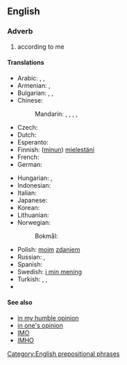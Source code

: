 ==English==

===Adverb===
{{head|en|adverb|head=[[in]] [[my]] [[opinion]]}}

# according to me

====Translations====
{{trans-top|according to me}}
* Arabic: {{t|ar|في رأيي|tr=fi raa'i}}, {{t|ar|لرأي|tr=li-raa'i}}, {{t|ar|في ظني|alt=فِي ظَنِّي|sc=Arab}}
* Armenian: {{t|hy|իմ կարծիքով|sc=Armn}}, {{t|hy|ըստ իս|sc=Armn}}
* Bulgarian: {{t|bg|според мен|sc=Cyrl}}, {{t|bg|по мое мнение|sc=Cyrl}}, {{t|bg|по моему|sc=Cyrl}}
* Chinese:
*: Mandarin: {{t|cmn|對我來說|sc=Hani}}, {{t|cmn|对我来说|tr=duì wǒ lái shuō|sc=Hani}}, {{t|cmn|依我看|tr=yī wǒ kàn|sc=Hani}}, {{t|cmn|在我看來|sc=Hani}}, {{t|cmn|在我看来|tr=zài wǒ kàn lái|sc=Hani}}
* Czech: {{t|cs|podle mého mínění}}
* Dutch: {{t|nl|naar mijn mening}}
* Esperanto: {{t|eo|miaopinie|xs=Esperanto}}
* Finnish: ([[minun]]) [[mielestäni]]
* French: {{t|fr|à mon avis}}
* German: {{t-|de|meiner Meinung nach}}
{{trans-mid}}
* Hungarian: {{t|hu|véleményem szerint}}, {{t-|hu|szerintem}}
* Indonesian: {{t|id|menurut pendapat saya}}
* Italian: {{t|it|secondo me}}
* Japanese: {{t|ja|私見では|tr=しけんでは, shiken dewa}}
* Korean: {{t|ko|내 생각엔|sc=Kore}}
* Lithuanian: {{t-|lt|mano nuomone|xs=Lithuanian}}
* Norwegian:
*: Bokmål: {{t|nb|etter min mening}}
* Polish: [[mój|moim]] [[zdanie]]m
* Russian: {{t+|ru|по-моему|tr=po-mójemu}}, {{t|ru|по моему мнению|tr=po mojemú mnéniju}}
* Spanish: {{t|es|en mi opinión}}
* Swedish: [[i min mening]]
* Turkish: {{t|tr|bence}},  {{t|tr|bana göre}},  {{t|tr|fikrimce}}
* {{trreq|vi}}
{{trans-bottom}}

====See also====
* [[in my humble opinion]]
* [[in one's opinion]]
* [[IMO]]
* [[IMHO]]

[[Category:English prepositional phrases]]